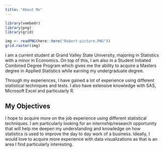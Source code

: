 ```yaml
---
title: "About Me"
---
```

```r

library(vembedr)
library(png)
library(grid)

img <- readPNG(here::here("Robert-picture.PNG"))
grid.raster(img)

```

I am a current student at Grand Valley State University, majoring in Statistics with a minor in Economics. On top of this, I am also in a Student Initiated Combined Degree Program which gives me the ability to acquire a Masters degree in Applied Statistics while earning my undergraduate degree.  
  
Through my experiences, I have gained a lot of experience using different statistical techniques and tests. I also have extensive knowledge with SAS, Microsoft Excel and particularly R.  
  
## My Objectives

I hope to acquire more on the job experience using different statistical techniques. I am particularly looking for an internship/research opportunity that will help me deepen my understanding and knowledge on how statistics is used to improve the day to day work of a business. Ideally, I would love to acquire more experience with data visualizations as that is an area I find particularly interesting.